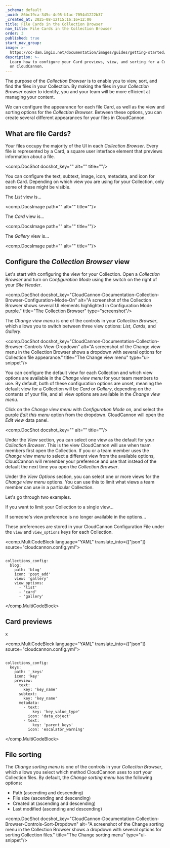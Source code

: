 ```yaml
---
_schema: default
_uuid: 86bc19ca-345c-4c95-b1ac-7054d1222b37
_created_at: 2025-08-12T15:16:16+12:00
title: File Cards in the Collection Browser
nav_title: File Cards in the Collection Browser
order: 3
published: true
start_nav_group:
image: >-
  https://cc-dam.imgix.net/documentation/images/guides/getting-started/guide-thumbnails/CloudCannon-Getting-Started-Thumbnail-Universal.png
description: >-
  Learn how to configure your Card previews, view, and sorting for a Collection
  on CloudCannon.
---
```

The purpose of the *Collection Browser* is to enable you to view, sort, and find the files in your Collection. By making the files in your *Collection Browser* easier to identify, you and your team will be more efficient at managing your content.

We can configure the appearance for each file Card, as well as the view and sorting options for the *Collection Browser*. Between these options, you can create several different appearances for your files in CloudCannon.

## What are file Cards?

Your files occupy the majority of the UI in each *Collection Browser*. Every file is represented by a Card, a square user interface element that previews information about a file.

<comp.DocShot docshot_key="" alt="" title=""/>

You can configure the text, subtext, image, icon, metadata, and icon for each Card. Depending on which view you are using for your Collection, only some of these might be visible.

The *List* view is...

<comp.DocsImage path="" alt="" title=""/>

The *Card* view is...

<comp.DocsImage path="" alt="" title=""/>

The *Gallery* view is...

<comp.DocsImage path="" alt="" title=""/>

## Configure the *Collection Browser* view

Let's start with configuring the view for your Collection. Open a *Collection Browser* and turn on *Configuration Mode* using the switch on the right of your *Site Header*.

<comp.DocShot docshot_key="CloudCannon-Documentation-Collection-Browser-Configuration-Mode-On" alt="A screenshot of the Collection Browser shows several UI elements highlighted in Configuration Mode purple." title="The Collection Browser" type="screenshot"/>

The *Change view menu* is one of the controls in your *Collection Browser*, which allows you to switch between three view options: *List*, *Cards*, and *Gallery*.

<comp.DocShot docshot_key="CloudCannon-Documentation-Collection-Browser-Controls-View-Dropdown" alt="A screenshot of the Change view menu in the Collection Browser shows a dropdown with several options for Collection file appearance." title="The Change view menu" type="ui-snippet"/>

You can configure the default view for each Collection and which view options are available in the *Change view menu* for your team members to use. By default, both of these configuration options are unset, meaning the default view for a Collection will be *Card* or *Gallery*, depending on the contents of your file, and all view options are available in the *Change view menu*.

Click on the *Change view menu* with *Configuration Mode* on, and select the purple *Edit this menu* option from the dropdown. CloudCannon will open the *Edit view* data panel.

<comp.DocShot docshot_key="" alt="" title=""/>

Under the *View* section, you can select one view as the default for your *Collection Browser*. This is the view CloudCannon will use when team members first open the Collection. If you or a team member uses the *Change view menu* to select a different view from the available options, CloudCannon will remember your preference and use that instead of the default the next time you open the *Collection Browser*.

Under the *View Options* section, you can select one or more views for the *Change view menu* options. You can use this to limit what views a team member can use in a particular Collection.

Let's go through two examples.

If you want to limit your Collection to a single view...

If someone's view preference is no longer available in the options...

These preferences are stored in your CloudCannon Configuration File under the `view` and `view_options` keys for each Collection.

<comp.MultiCodeBlock language="YAML" translate_into={["json"]} source="cloudcannon.config.yml">
``````````

collections_config:
  blog:
    path: 'blog'
    icon: 'post_add'
    view: 'gallery'
    view_options:
      - 'list'
      - 'card'
      - 'gallery'

``````````
</comp.MultiCodeBlock>

## Card previews

x

<comp.MultiCodeBlock language="YAML" translate_into={["json"]} source="cloudcannon.config.yml">
``````````

collections_config:
  keys:
    path: '_keys'
    icon: 'key'
    preview:
      text:
        key: 'key_name'
      subtext:
        key: 'key_name'
      metadata:
        - text:
            key: 'key_value_type'
          icon: 'data_object'
        - text:
            key: 'parent_keys'
          icon: 'escalator_warning'

``````````
</comp.MultiCodeBlock>

## File sorting

The *Change sorting menu* is one of the controls in your *Collection Browser*, which allows you select which method CloudCannon uses to sort your Collection files. By default, the *Change sorting menu* has the following options:

* Path (ascending and descending)
* File size (ascending and descending)
* Created at (ascending and descending)
* Last modified (ascending and descending)

<comp.DocShot docshot_key="CloudCannon-Documentation-Collection-Browser-Controls-Sort-Dropdown" alt="A screenshot of the Change sorting menu in the Collection Browser shows a dropdown with several options for sorting Collection files." title="The Change sorting menu" type="ui-snippet"/>

&nbsp;